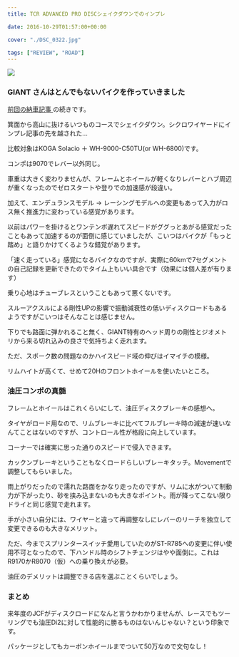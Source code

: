 ---
title: TCR ADVANCED PRO DISCシェイクダウンでのインプレ

date: 2016-10-29T01:57:00+00:00

cover: "./DSC_0322.jpg"

tags: ["REVIEW", "ROAD"]
---

![ ](./DSC_0322.jpg)

### GIANT さんはとんでもないバイクを作っていきました

<a href="/2016/10/tcr-advanced-pro-disc.html" target="_blank">
  前回の納車記事
</a>
の続きです。

箕面から高山に抜けるいつものコースでシェイクダウン。シクロワイヤードにインプレ記事の先を越された…

比較対象はKOGA Solacio ＋ WH-9000-C50TU(or WH-6800)です。

コンポは9070でレバー以外同じ。

車重は大きく変わりませんが、フレームとホイールが軽くなりレバーとハブ周辺が重くなったのでゼロスタートや登りでの加速感が段違い。

加えて、エンデュランスモデル → レーシングモデルへの変更もあって入力がロス無く推進力に変わっている感覚があります。

以前はパワーを掛けるとワンテンポ遅れてスピードがググっとあがる感覚だったこともあって加速するのが面倒に感じていましたが、こいつはバイクが「もっと踏め」と語りかけてくるような錯覚があります。

「速く走っている」感覚になるバイクなのですが、実際に60kmで7セグメントの自己記録を更新できたのでタイム上もいい具合です（効果には個人差が有ります）

乗り心地はチューブレスということもあって悪くないです。

スルーアクスルによる剛性UPの影響で振動減衰性の低いディスクロードもあるようですがこいつはそんなことは感じません。

下りでも路面に弾かれること無く、GIANT特有のヘッド周りの剛性とジオメトリから来る切れ込みの良さで気持ちよく走れます。

ただ、スポーク数の問題なのかハイスピード域の伸びはイマイチの模様。

リムハイトが高くて、せめて20Hのフロントホイールを使いたいところ。

### 油圧コンポの真髄

フレームとホイールはこれくらいにして、油圧ディスクブレーキの感想へ。

タイヤがロード用なので、リムブレーキに比べてフルブレーキ時の減速が速いなんてことはないのですが、コントロール性が格段に向上しています。

コーナーでは確実に思った通りのスピードで侵入できます。

カックンブレーキということもなくロードらしいブレーキタッチ。Movementで調整してもらいました。

雨上がりだったので濡れた路面をかなり走ったのですが、リムに水がついて制動力が下がったり、砂を挟み込まないのも大きなポイント。雨が降ってこない限りドライと同じ感覚で走れます。

手が小さい自分には、ワイヤーと違って再調整なしにレバーのリーチを独立して変更できるのも大きなメリット。

ただ、今までスプリンタースイッチ愛用していたのがST-R785への変更に伴い使用不可となったので、下ハンドル時のシフトチェンジはやや面倒に。これはR9170かR8070（仮）への乗り換えが必要。

油圧のデメリットは調整できる店を選ぶことくらいでしょう。

### まとめ

来年度のJCFがディスクロードになんと言うかわかりませんが、レースでもツーリングでも油圧Di2に対して性能的に勝るものはないんじゃない？という印象です。

パッケージとしてもカーボンホイールまでついて50万なので文句なし！

<LinkBox isAmazonLink url="https://www.amazon.co.jp/dp/B00VHJLCWS/" />
